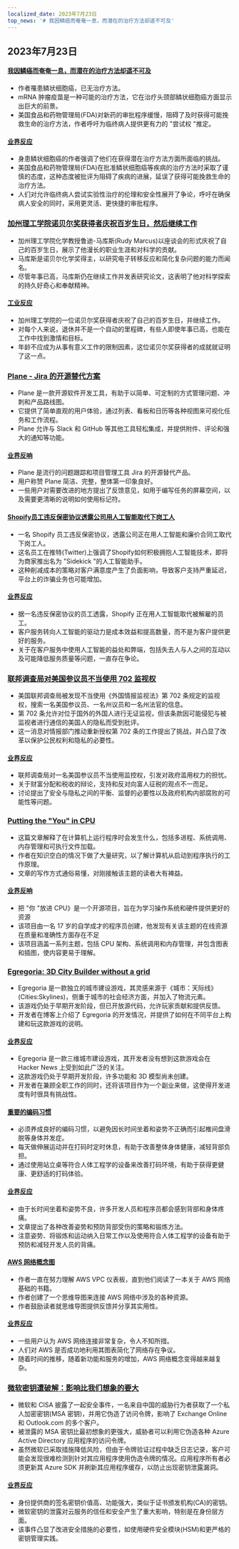 ```yaml
---
localized_date: 2023年7月23日
top_news: '# 我因鳞癌而奄奄一息，而潜在的治疗方法却遥不可及'
---
```




<CallToAction />

<Steps>

## 2023年7月23日

#### [我因鳞癌而奄奄一息，而潜在的治疗方法却遥不可及](https://jakeseliger.com/2023/07/22/i-am-dying-of-squamous-cell-carcinoma-and-the-treatments-that-might-save-me-are-just-out-of-reach/)

- 作者罹患鳞状细胞癌，已无治疗方法。
- mRNA 肿瘤疫苗是一种可能的治疗方法，它在治疗头颈部鳞状细胞癌方面显示出巨大的前景。
- 美国食品和药物管理局(FDA)对新药的审批程序缓慢，阻碍了及时获得可能挽救生命的治疗方法，作者呼吁为临终病人提供更有力的 "尝试权 "推定。

#### [业界反应](http://news.ycombinator.com/item?id=36827438)

- 身患鳞状细胞癌的作者强调了他们在获得潜在治疗方法方面所面临的挑战。
- 美国食品和药物管理局(FDA)在批准鳞状细胞癌等疾病的治疗方法时采取了谨慎的态度，这种态度被批评为阻碍了疾病的进展，延误了获得可能挽救生命的治疗方法。
- 人们对允许临终病人尝试实验性治疗的伦理和安全性展开了争论，呼吁在确保病人安全的同时，采用更灵活、更快捷的审批程序。

### [加州理工学院诺贝尔奖获得者庆祝百岁生日，然后继续工作](https://www.latimes.com/science/story/2023-07-21/caltech-nobel-laureate-rudy-marcus-turns-100-and-gets-back-to-work)

- 加州理工学院化学教授鲁迪-马库斯(Rudy Marcus)以座谈会的形式庆祝了自己的百岁生日，展示了他漫长的职业生涯和对科学的贡献。
- 马库斯是诺贝尔化学奖得主，以研究电子转移反应和简化复杂问题的能力而闻名。
- 尽管年事已高，马库斯仍在继续工作并发表研究论文，这表明了他对科学探索的持久好奇心和奉献精神。

#### [工业反应](http://news.ycombinator.com/item?id=36828811)

- 加州理工学院的一位诺贝尔奖获得者庆祝了自己的百岁生日，并继续工作。
- 对每个人来说，退休并不是一个自动的里程碑，有些人即使年事已高，也能在工作中找到激情和目标。
- 年龄不应成为从事有意义工作的限制因素，这位诺贝尔奖获得者的成就就证明了这一点。

### [Plane - Jira 的开源替代方案](https://plane.so)

- Plane 是一款开源软件开发工具，有助于以简单、可定制的方式管理问题、冲刺和产品路线图。
- 它提供了简单直观的用户体验，通过列表、看板和日历等各种视图来可视化任务和工作流程。
- Plane 允许与 Slack 和 GitHub 等其他工具轻松集成，并提供附件、评论和强大的通知等功能。

#### [业界反响](http://news.ycombinator.com/item?id=36824450)

- Plane 是流行的问题跟踪和项目管理工具 Jira 的开源替代产品。
- 用户称赞 Plane 简洁、完整，整体第一印象良好。
- 一些用户对需要改进的地方提出了反馈意见，如用于编写任务的屏幕空间，以及需要更清晰的说明如何使用标记符。

#### [Shopify员工违反保密协议透露公司用人工智能取代下岗工人](https://thedeepdive.ca/shopify-employee-breaks-nda-to-reveal-firm-quietly-replacing-laid-off-workers-with-ai/)

- 一名 Shopify 员工违反保密协议，透露公司正在用人工智能和廉价合同工取代下岗工人。
- 这名员工在推特(Twitter)上强调了Shopify如何积极拥抱人工智能技术，即将为商家推出名为 "Sidekick "的人工智能助手。
- 这种削减成本的策略对客户满意度产生了负面影响，导致客户支持严重延迟，平台上的诈骗业务也可能增加。

#### [业界反应](http://news.ycombinator.com/item?id=36828409)

- 据一名违反保密协议的员工透露，Shopify 正在用人工智能取代被解雇的员工。
- 客户服务转向人工智能的驱动力是成本效益和提高数量，而不是为客户提供更好的服务。
- 关于在客户服务中使用人工智能的益处和弊端，包括失去人与人之间的互动以及可能降低服务质量等问题，一直存在争论。

### [联邦调查局对美国参议员不当使用 702 监视权](https://thehill.com/homenews/administration/4110850-fbi-improperly-used-702-surveillance-powers-on-us-senator/)

- 美国联邦调查局被发现不当使用《外国情报监视法》第 702 条规定的监视权，搜索一名美国参议员、一名州议员和一名州法官的信息。
- 第 702 条允许对位于国外的外国人进行无证监视，但该条款因可能侵犯与被监视者进行通信的美国人的隐私而受到批评。
- 这一消息对情报部门推动重新授权第 702 条的工作提出了挑战，并凸显了改革以保护公民权利和隐私的必要性。

#### [业界反应](http://news.ycombinator.com/item?id=36822654)

- 联邦调查局对一名美国参议员不当使用监控权，引发对政府滥用权力的担忧。
- 关于财富分配和税收的辩论，支持和反对向富人征税的观点不一而足。
- 讨论提出了安全与隐私之间的平衡、监督的必要性以及政府机构内部腐败的可能性等问题。

### [Putting the "You" in CPU](https://cpu.land/)

- 这篇文章解释了在计算机上运行程序时会发生什么，包括多进程、系统调用、内存管理和可执行文件加载。
- 作者在知识空白的情况下做了大量研究，以了解计算机从启动到程序执行的工作原理。
- 文章的写作方式通俗易懂，对刚接触该主题的读者大有裨益。

#### [业界反响](http://news.ycombinator.com/item?id=36823605)

- 把 "你 "放进 CPU》是一个开源项目，旨在为学习操作系统和硬件提供更好的资源
- 该项目由一名 17 岁的自学成才的程序员创建，他发现有关该主题的在线资源在质量和准确性方面存在不足
- 该项目涵盖一系列主题，包括 CPU 架构、系统调用和内存管理，并包含图表和插图，使内容更易于理解。

### [Egregoria: 3D City Builder without a grid](https://github.com/Uriopass/Egregoria)

- Egregoria 是一款独立的城市建设游戏，其灵感来源于《城市：天际线》(Cities:Skylines)，侧重于城市的社会经济方面，并加入了物流元素。
- 该游戏仍处于早期开发阶段，但已开放源代码，允许玩家贡献和提供反馈。
- 开发者在博客上介绍了 Egregoria 的开发情况，并提供了如何在不同平台上构建和玩这款游戏的说明。

#### [业界反应](http://news.ycombinator.com/item?id=36829374)

- Egregoria 是一款三维城市建设游戏，其开发者没有想到这款游戏会在 Hacker News 上受到如此广泛的关注。
- 这款游戏仍处于早期开发阶段，许多功能和 3D 模型尚未创建。
- 开发者在兼顾全职工作的同时，还将该项目作为一个副业来做，这使得开发进度有时很具有挑战性。

#### [重要的编码习惯](https://puppycoding.com/2023/07/22/healthy-coding-habits/)

- 必须养成良好的编码习惯，以避免因长时间坐着和姿势不正确而引起椎间盘滑脱等身体并发症。
- 每天做伸展运动并在打码时定时休息，有助于改善整体身体健康，减轻背部负担。
- 通过使用站立桌等符合人体工程学的设备来改善打码环境，有助于获得更健康、更舒适的打码体验。

#### [业界反应](http://news.ycombinator.com/item?id=36826755)

- 由于长时间坐着和姿势不良，许多开发人员和程序员都会感到背部和身体疼痛。
- 文章提出了各种改善姿势和预防背部受伤的策略和锻炼方法。
- 注意姿势、将锻炼和运动纳入日常工作以及使用符合人体工程学的设备有助于预防和减轻开发人员的背痛。

#### [AWS 网络概念图](https://miparnisariblog.wordpress.com/2023/03/29/aws-networking-concepts/)

- 作者一直在努力理解 AWS VPC 仪表板，直到他们阅读了一本关于 AWS 网络基础的书籍。
- 作者创建了一个思维导图来连接 AWS 网络中涉及的各种资源。
- 作者鼓励读者就思维导图提供反馈并分享其实用性。

#### [业界反应](http://news.ycombinator.com/item?id=36823516)

- 一些用户认为 AWS 网络连接非常复杂，令人不知所措。
- 人们对 AWS 是否成功地利用其图表简化了网络存在争议。
- 随着时间的推移，随着新功能和服务的增加，AWS 网络概念变得越来越复杂。

### [微软密钥遭破解：影响比我们想象的要大](https://www.wiz.io/blog/storm-0558-compromised-microsoft-key-enables-authentication-of-countless-micr)

- 微软和 CISA 披露了一起安全事件，一名来自中国的威胁行为者获取了一个私人加密密钥(MSA 密钥)，并用它伪造了访问令牌，影响了 Exchange Online 和 Outlook.com 的多个客户。
- 被泄露的 MSA 密钥比最初想象的更强大，威胁者可以利用它伪造各种 Azure Active Directory 应用程序的访问令牌。
- 虽然微软已采取措施降低风险，但由于令牌验证过程中缺乏日志记录，客户可能会发现很难检测到针对其应用程序使用伪造令牌的情况。应用程序所有者必须更新其 Azure SDK 并刷新其应用程序缓存，以防止出现密钥泄露漏洞。

#### [业界反应](http://news.ycombinator.com/item?id=36823007)

- 身份提供商的签名密钥价值高、功能强大，类似于证书颁发机构(CA)的密钥。
- 微软密钥的泄露对云服务的信任和安全产生了重大影响，特别是在身份层方面。
- 该事件凸显了改进安全措施的必要性，如使用硬件安全模块(HSM)和更严格的密钥管理实践。

</Steps>
